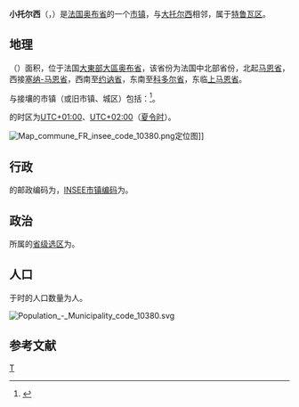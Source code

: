 {{noteTA|G1=法国地名}} 
{{Infobox French commune}}
'''小托尔西'''（{{lang-fr|Torcy-le-Petit}}，{{IPA-fr|tɔʁsi lə pəti}}）是[[法国|法国]][[奥布省|奥布省]]的一个[[市镇_(法国)|市镇]]，与[[大托尔西_(奥布省)|大托尔西]]相邻，属于[[特鲁瓦区|特鲁瓦区]]。

== 地理 ==
{{PAGENAMEBASE}}（{{wikidata|property|linked|P625}}）面积{{wikidata|properties|P2046}}，位于法国[[大東部大區|大東部大區]][[奥布省|奥布省]]，该省份为法国中北部省份，北起[[马恩省|马恩省]]，西接[[塞纳-马恩省|塞纳-马恩省]]，西南至[[约讷省|约讷省]]，东南至[[科多尔省|科多尔省]]，东临[[上马恩省|上马恩省]]。

与{{PAGENAMEBASE}}接壤的市镇（或旧市镇、城区）包括：{{Wikidata|properties|linked|P47}}<ref name="geo">{{Cite web|url=https://www.geoportail.gouv.fr/carte|title=Carte|accessdate=2020-03-22|author=Géoportail|language=fr|publisher=Géoportail|archive-date=2017-01-29|archive-url=https://web.archive.org/web/20170129154129/https://www.geoportail.gouv.fr/carte/|dead-url=no}}</ref>。

{{PAGENAMEBASE}}的时区为[[UTC+01:00|UTC+01:00]]、[[UTC+02:00|UTC+02:00]]（[[夏时制|夏令时]]）。

[[File:Map_commune_FR_insee_code_10380.png|thumb]]定位图]]{{Clear|left}}
== 行政 ==
{{PAGENAMEBASE}}的邮政编码为{{wikidata|properties|P281}}，[[法国国家统计与经济研究所|INSEE市镇编码]]为{{wikidata|properties|P374}}。

== 政治 ==
{{PAGENAMEBASE}}所属的[[縣_(法國)|省级选区]]为{{WikidataLink|{{wikidata|properties|raw|best||P7938}}}}。

== 人口 ==
{{PAGENAMEBASE}}于{{wikidata|qualifier|P1082|P585}}时的人口数量为{{wikidata|property|raw|P1082}}人。

[[File:Population_-_Municipality_code_10380.svg|thumb]]{{Clear|left}}
== 参考文献 ==
{{Reflist}}

{{奥布省市镇}}
[[Category:奥布省市镇|T]]
